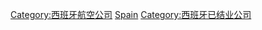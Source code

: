 {{Commonscat|Defunct airlines of Spain}}

[[Category:西班牙航空公司|Category:西班牙航空公司]]
[[Category:各國已結業航空公司|Spain]]
[[Category:西班牙已结业公司|Category:西班牙已结业公司]]